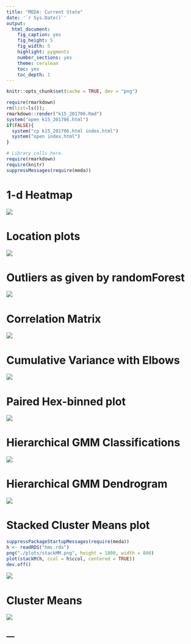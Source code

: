 ```yaml
---
title: "MEDA: Current State"
date: '`r Sys.Date()`'
output:
  html_document:
    fig_caption: yes
    fig_height: 5
    fig_width: 5
    highlight: pygments
    number_sections: yes
    theme: cerulean
    toc: yes
    toc_depth: 1
---
```

```r
knitr::opts_chunk$set(cache = TRUE, dev = "png")
```

```r
require(rmarkdown)
rm(list=ls()); 
rmarkdown::render("k15_201706.Rmd")
system("open k15_201706.html")
if(FALSE){
  system("cp k15_201706.html index.html")
  system("open index.html")
}
```

```r
# Library calls here.
require(rmarkdown)
require(knitr)
suppressMessages(require(meda))
```

# 1-d Heatmap
![](./plots/2.png)

# Location plots
![](./plots/raw5.png)

# Outliers as given by randomForest
![](./plots/6.png)

# Correlation Matrix
![](./plots/4.png)

# Cumulative Variance with Elbows
![](./plots/1.png)

# Paired Hex-binned plot
![](./plots/7.png)

# Hierarchical GMM Classifications
![](./plots/3.png)

# Hierarchical GMM Dendrogram
![](./plots/dend.png)

# Stacked Cluster Means plot
```r
suppressPackageStartupMessages(require(meda))
h <- readRDS("hmc.rds")
png("./plots/stackMM.png", height = 1800, width = 800)
plot(stackM(h, ccol = h$ccol, centered = TRUE)) 
dev.off()
```
![](./plots/stackMM.png)

# Cluster Means
![](./plots/clusterMeans.png)



--- 
---
